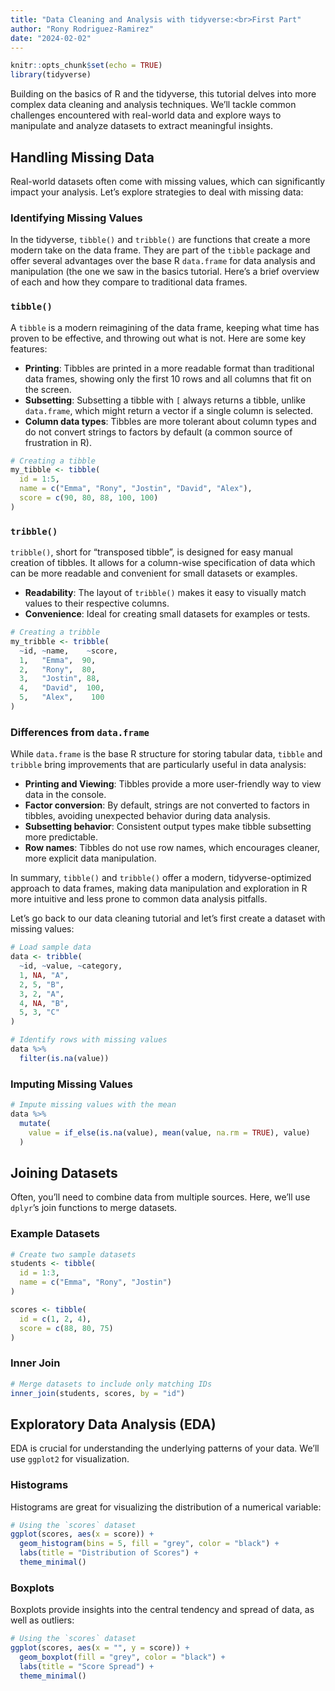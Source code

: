 ```yaml
---
title: "Data Cleaning and Analysis with tidyverse:<br>First Part"
author: "Rony Rodriguez-Ramirez"
date: "2024-02-02"
---
```


```r
knitr::opts_chunk$set(echo = TRUE)
library(tidyverse)
```

Building on the basics of R and the tidyverse, this tutorial delves into more complex data cleaning and analysis techniques. We'll tackle common challenges encountered with real-world data and explore ways to manipulate and analyze datasets to extract meaningful insights.

## Handling Missing Data

Real-world datasets often come with missing values, which can significantly impact your analysis. Let's explore strategies to deal with missing data:

### Identifying Missing Values


In the tidyverse, `tibble()` and `tribble()` are functions that create a more modern take on the data frame. They are part of the `tibble` package and offer several advantages over the base R `data.frame` for data analysis and manipulation (the one we saw in the basics tutorial. Here's a brief overview of each and how they compare to traditional data frames.

### `tibble()`

A `tibble` is a modern reimagining of the data frame, keeping what time has proven to be effective, and throwing out what is not. Here are some key features:

- **Printing**: Tibbles are printed in a more readable format than traditional data frames, showing only the first 10 rows and all columns that fit on the screen.
- **Subsetting**: Subsetting a tibble with `[` always returns a tibble, unlike `data.frame`, which might return a vector if a single column is selected.
- **Column data types**: Tibbles are more tolerant about column types and do not convert strings to factors by default (a common source of frustration in R).

```r
# Creating a tibble
my_tibble <- tibble(
  id = 1:5,
  name = c("Emma", "Rony", "Jostin", "David", "Alex"),
  score = c(90, 80, 88, 100, 100)
)
```

### `tribble()`

`tribble()`, short for "transposed tibble", is designed for easy manual creation of tibbles. It allows for a column-wise specification of data which can be more readable and convenient for small datasets or examples.

- **Readability**: The layout of `tribble()` makes it easy to visually match values to their respective columns.
- **Convenience**: Ideal for creating small datasets for examples or tests.

```r
# Creating a tribble
my_tribble <- tribble(
  ~id, ~name,    ~score,
  1,   "Emma",  90,
  2,   "Rony",  80,
  3,   "Jostin", 88,
  4,   "David",  100,
  5,   "Alex",    100
)
```

### Differences from `data.frame`

While `data.frame` is the base R structure for storing tabular data, `tibble` and `tribble` bring improvements that are particularly useful in data analysis:

- **Printing and Viewing**: Tibbles provide a more user-friendly way to view data in the console.
- **Factor conversion**: By default, strings are not converted to factors in tibbles, avoiding unexpected behavior during data analysis.
- **Subsetting behavior**: Consistent output types make tibble subsetting more predictable.
- **Row names**: Tibbles do not use row names, which encourages cleaner, more explicit data manipulation.

In summary, `tibble()` and `tribble()` offer a modern, tidyverse-optimized approach to data frames, making data manipulation and exploration in R more intuitive and less prone to common data analysis pitfalls.

Let's go back to our data cleaning tutorial and let's first create a dataset with missing values:

```r
# Load sample data
data <- tribble(
  ~id, ~value, ~category,
  1, NA, "A",
  2, 5, "B",
  3, 2, "A",
  4, NA, "B",
  5, 3, "C"
)

# Identify rows with missing values
data %>% 
  filter(is.na(value))
```

### Imputing Missing Values

```r
# Impute missing values with the mean
data %>% 
  mutate(
    value = if_else(is.na(value), mean(value, na.rm = TRUE), value)
  )
```

## Joining Datasets

Often, you'll need to combine data from multiple sources. Here, we'll use `dplyr`'s join functions to merge datasets.

### Example Datasets

```r
# Create two sample datasets
students <- tibble(
  id = 1:3,
  name = c("Emma", "Rony", "Jostin")
)

scores <- tibble(
  id = c(1, 2, 4),
  score = c(88, 80, 75)
)
```

### Inner Join

```r
# Merge datasets to include only matching IDs
inner_join(students, scores, by = "id")
```

## Exploratory Data Analysis (EDA)

EDA is crucial for understanding the underlying patterns of your data. We'll use `ggplot2` for visualization.

### Histograms

Histograms are great for visualizing the distribution of a numerical variable:

```r
# Using the `scores` dataset
ggplot(scores, aes(x = score)) +
  geom_histogram(bins = 5, fill = "grey", color = "black") +
  labs(title = "Distribution of Scores") +
  theme_minimal()
```

### Boxplots

Boxplots provide insights into the central tendency and spread of data, as well as outliers:

```r
# Using the `scores` dataset
ggplot(scores, aes(x = "", y = score)) +
  geom_boxplot(fill = "grey", color = "black") +
  labs(title = "Score Spread") +
  theme_minimal()
```


